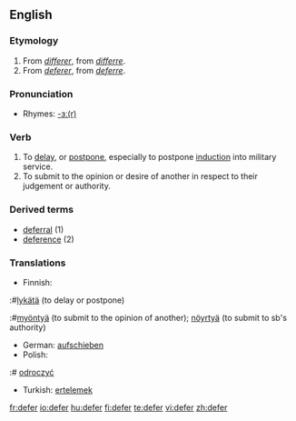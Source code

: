 ==English==
===Etymology===
#From {{OF.}} ''[[différer|differer]]'', from {{L.}} ''[[differre]]''.
#From {{MF.}} ''[[déférer|deferer]]'', from {{L.}} ''[[deferre]]''.

===Pronunciation===
*Rhymes: [[Rhymes:English:-ɜː(r)|-ɜː(r)]]

===Verb===
{{en-verb|defer|r|ing}}

# To [[delay]], or [[postpone]], especially to postpone [[induction]] into military service.
# To submit to the opinion or desire of another in respect to their judgement or authority.

===Derived terms===
*[[deferral]] (1)
*[[deference]] (2)

===Translations===
{{rfc-trans}}
{{top}}
*Finnish:
:#[[lykätä]] (to delay or postpone)
:#[[myöntyä]] (to submit to the opinion of another); [[nöyrtyä]] (to submit to sb's authority)
*German: [[aufschieben]]
*Polish:
:# [[odroczyć]]
*Turkish: [[ertelemek]]
{{mid}}
{{bottom}}

[[fr:defer]]
[[io:defer]]
[[hu:defer]]
[[fi:defer]]
[[te:defer]]
[[vi:defer]]
[[zh:defer]]